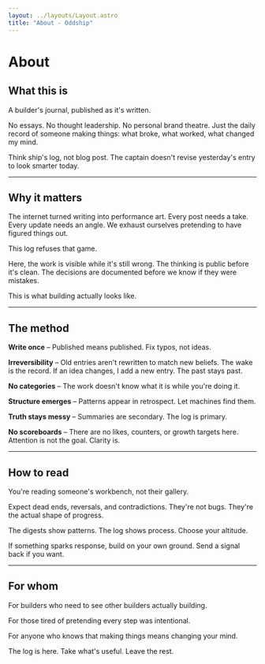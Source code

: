 ```yaml
---
layout: ../layouts/Layout.astro
title: "About - Oddship"
---
```


# About

## What this is

A builder's journal, published as it's written.

No essays. No thought leadership. No personal brand theatre. Just the daily record of someone making things: what broke, what worked, what changed my mind.

Think ship's log, not blog post. The captain doesn't revise yesterday's entry to look smarter today.

---

## Why it matters

The internet turned writing into performance art. Every post needs a take. Every update needs an angle. We exhaust ourselves pretending to have figured things out.

This log refuses that game.

Here, the work is visible while it's still wrong. The thinking is public before it's clean. The decisions are documented before we know if they were mistakes.

This is what building actually looks like.

---

## The method

**Write once** – Published means published. Fix typos, not ideas.

**Irreversibility** – Old entries aren't rewritten to match new beliefs. The wake is the record. If an idea changes, I add a new entry. The past stays past.

**No categories** – The work doesn't know what it is while you're doing it.

**Structure emerges** – Patterns appear in retrospect. Let machines find them.

**Truth stays messy** – Summaries are secondary. The log is primary.

**No scoreboards** – There are no likes, counters, or growth targets here. Attention is not the goal. Clarity is.

---

## How to read

You're reading someone's workbench, not their gallery.

Expect dead ends, reversals, and contradictions. They're not bugs. They're the actual shape of progress.

The digests show patterns. The log shows process. Choose your altitude.

If something sparks response, build on your own ground. Send a signal back if you want.

---

## For whom

For builders who need to see other builders actually building.

For those tired of pretending every step was intentional.

For anyone who knows that making things means changing your mind.

The log is here. Take what's useful. Leave the rest.